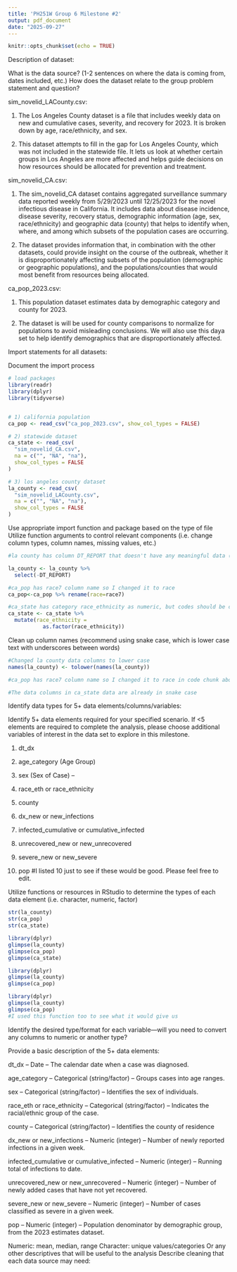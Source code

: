 ```yaml
---
title: 'PH251W Group 6 Milestone #2'
output: pdf_document
date: "2025-09-27"
---
```


```r
knitr::opts_chunk$set(echo = TRUE)
```



Description of dataset:

What is the data source? (1-2 sentences on where the data is coming from, dates included, etc.)
How does the dataset relate to the group problem statement and question?

sim_novelid_LACounty.csv: 

1. The Los Angeles County dataset is a  file that includes weekly data on new and cumulative cases, severity, and recovery for 2023. It is broken down by age, race/ethnicity, and sex.

2. This dataset attempts to fill in the gap for Los Angeles County, which was not included in the statewide file. It lets us look at whether certain groups in Los Angeles are more affected and helps guide decisions on how resources should be allocated for prevention and treatment.

sim_novelid_CA.csv:

1. The sim_novelid_CA dataset contains aggregated surveillance summary data reported weekly from 5/29/2023 until 12/25/2023 for the novel infectious disease in California. It includes data about disease incidence, disease severity, recovery status, demographic information (age, sex, race/ethnicity) and geographic data (county) that helps to identify when, where, and among which subsets of the population cases are occurring. 

2. The dataset provides information that, in combination with the other datasets, could provide insight  on the course of the outbreak, whether it is disproportionately affecting subsets of the population (demographic or geographic populations), and the populations/counties that would most benefit from resources being allocated. 

ca_pop_2023.csv:

1. This population dataset estimates data by demographic category and county for 2023.

2. The dataset is will be used for county comparisons to normalize for populations to avoid misleading conclusions. We will also use this daya set to help identify demographics that are disproportionately affected.  

Import statements for all datasets:

Document the import process

```r
# load packages
library(readr)
library(dplyr)
library(tidyverse)


# 1) california population 
ca_pop <- read_csv("ca_pop_2023.csv", show_col_types = FALSE)

# 2) statewide dataset
ca_state <- read_csv(
  "sim_novelid_CA.csv",
  na = c("", "NA", "na"),
  show_col_types = FALSE
)

# 3) los angeles county dataset
la_county <- read_csv(
  "sim_novelid_LACounty.csv",
  na = c("", "NA", "na"),
  show_col_types = FALSE
)
```


Use appropriate import function and package based on the type of file
Utilize function arguments to control relevant components (i.e. change column types, column names, missing values, etc.)

```r
#la county has column DT_REPORT that doesn't have any meaningful data (ONLY NA)

la_county <- la_county %>% 
  select(-DT_REPORT)

#ca_pop has race7 column name so I changed it to race
ca_pop<-ca_pop %>% rename(race=race7)

#ca_state has category race_ethnicity as numeric, but codes should be categorical
ca_state <- ca_state %>%
  mutate(race_ethnicity =
           as.factor(race_ethnicity))


```


Clean up column names (recommend using snake case, which is lower case text with underscores between words)

```r

#Changed la county data columns to lower case
names(la_county) <- tolower(names(la_county))

#ca_pop has race7 column name so I changed it to race in code chunk above.

#The data columns in ca_state data are already in snake case
```

Identify data types for 5+ data elements/columns/variables:

Identify 5+ data elements required for your specified scenario. 
If <5 elements are required to complete the analysis, please choose additional variables of interest in the data set to explore in this milestone.

1. dt_dx

2. age_category (Age Group) 

3. sex (Sex of Case) – 

4. race_eth or race_ethnicity 

5. county

6. dx_new or new_infections

7. infected_cumulative or cumulative_infected

8. unrecovered_new or new_unrecovered

9. severe_new or new_severe

10. pop
#I listed 10 just to see if these would be good. Please feel free to edit.

Utilize functions or resources in RStudio to determine the types of each data element (i.e. character, numeric, factor)

```r
str(la_county)
str(ca_pop)
str(ca_state)

```



```r
library(dplyr)
glimpse(la_county)
glimpse(ca_pop)
glimpse(ca_state)
```

```r
library(dplyr)
glimpse(la_county)
glimpse(ca_pop)

```

```r
library(dplyr)
glimpse(la_county)
glimpse(ca_pop)
#I used this function too to see what it would give us
```



Identify the desired type/format for each variable—will you need to convert any columns to numeric or another type? 


Provide a basic description of the 5+ data elements:

dt_dx – Date – The calendar date when a case was diagnosed.

age_category – Categorical (string/factor) – Groups cases into age ranges.

sex – Categorical (string/factor) – Identifies the sex of individuals.

race_eth or race_ethnicity  – Categorical (string/factor) – Indicates the racial/ethnic group of the case.

county – Categorical (string/factor) – Identifies the county of residence 

dx_new or new_infections – Numeric (integer) – Number of newly reported infections in a given week.

infected_cumulative or cumulative_infected – Numeric (integer) – Running total of infections to date.

unrecovered_new or new_unrecovered – Numeric (integer) – Number of newly added cases that have not yet recovered.

severe_new or new_severe – Numeric (integer) – Number of cases classified as severe in a given week.

pop – Numeric (integer) – Population denominator by demographic group, from the 2023 estimates dataset.


Numeric: mean, median, range
Character: unique values/categories
Or any other descriptives that will be useful to the analysis
Describe cleaning that each data source may need:

```r


```

